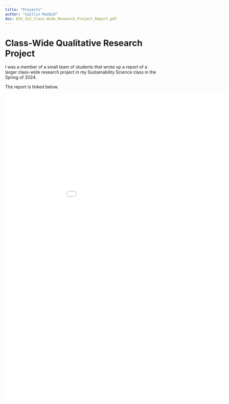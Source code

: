 ```yaml
---
title: "Projects"
author: "Caitlin Rasbid"
doc: ESS_312_Class-Wide_Research_Project_Report.pdf
---
```


# Class-Wide Qualitative Research Project

I was a member of a small team of students that wrote up a report of a larger class-wide research project in my Sustainability Science class in the Spring of 2024.

The report is linked below.

![](ESS_312_Class-Wide_Research_Project_Report.pdf){width="1000" height="1000"}
